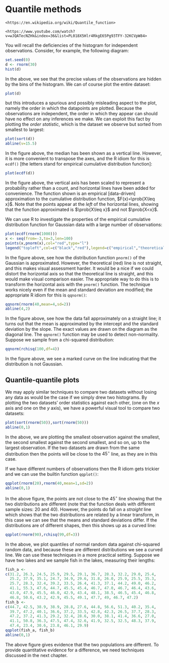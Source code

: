 # Quantile methods {#quantile}

```block2
<https://en.wikipedia.org/wiki/Quantile_function>
```

```block2
<https://www.youtube.com/watch?v=wJQATecNZHk&index=36&list=PL018X5Hlr4RkgE65Pg93TFY-32KCVpW84>
```

You will recall the deficiencies of the histogram for independent
observations.   Consider, for example, the following diagram:


```r
set.seed(0)
d <- rnorm(30)
hist(d)
```

In the above, we see that the precise values of the observations are
hidden by the bins of the histogram.  We can of course plot the entire dataset:

```r
plot(d)
```

but this introduces a spurious and possibly misleading aspect to the
plot, namely the order in which the datapoints are plotted.  Because
the observations are independent, the order in which they appear can
should have no effect on any inferences we make.  We can exploit this
fact by plotting the *order statistic*, which is the dataset we
observe but sorted from smallest to largest:


```r
plot(sort(d))
abline(v=15.5)
```

In the figure above, the median has been shown as a vertical line.
However, it is more convenient to transpose the axes, and the R idiom
for this is ```ecdf()``` [the letters stand for empirical cumulative
distribution function]:


```r
plot(ecdf(d))
```

In the figure above, the vertical axis has been scaled to represent a
probability rather than a count, and horizontal lines have been added
for convenience.  The function shown is an empirical [data-driven]
approximation to the cumulative distribution function,
$F(x)=\prob{X\leq x}$.  Note that the points appear at the *left* of
the horizontal lines, showing that the function approximated is
$\prob{X\leq x}$ and not $\prob{X<x}$.

We can use R to investigate the properties of the empirical cumulative
distribution function for Gaussian data with a large number of
observations:

```r
plot(ecdf(rnorm(1000)))
x <- seq(from=-3,to=3,len=100)
points(x,pnorm(x),col="red",type="l")
legend("topleft",col=c("black","red"),legend=c("empirical","theoretical"))
```

In the figure above, see how the distribution function ```pnorm()```
of the Gaussian is approximated.  However, the theoretical (red) line
is not straight, and this makes visual assessment harder.  It would be
a nice if we could distort the horizontal axis so that the theoretical
line is straight, and this would make visual comparison easier.  The
appropriate way to do this is to transform the horizontal axis with
the ```pnorm()``` function.  The technique works nicely even if the
mean and standard deviation are modified; the appropriate R idiom for
this is ```qqnorm()```:

```r
qqnorm(rnorm(40,mean=4,sd=2))
abline(4,2)
```

In the figure above, see how the data fall approximately on a straight
line; it turns out that the mean is approximated by the intercept and
the standard deviation by the slope.  The exact values are drawn on
the diagram as the diagonal line.  The ```qqnorm()``` function may be
used to detect non-normality.  Suppose we sample from a chi-squared
distribution:

```r
qqnorm(rchisq(100,df=4))
```

In the figure above, we see a marked curve on the line indicating that
the distribution is not Gaussian.

## Quantile-quantile plots

We may apply similar techniques to compare two datasets without losing
any data as would be the case if we simply drew two histograms.  By
plotting the two datasets' order statistics against each other, (one
on the $x$ axis and one on the $y$ axis), we have a powerful visual tool
to compare two datasets:

```r
plot(sort(rnorm(50)),sort(rnorm(50)))
abline(0,1)
```

In the above, we are plotting the smallest observation against the
smallest, the second smallest against the second smallest, and so on,
up to the largest observation.  If the two datasets are drawn from the
same distribution then the points will be close to the $45^\circ$
line, as they are in this case.

If we have different numbers of observations then the R idiom gets trickier and we can use the builtin function ```qqplot()```:

```r
qqplot(rnorm(20),rnorm(40,mean=1,sd=2))
abline(0,1)
```

In the above figure, the points are not close to the $45^\circ$ line
showing that the two distributions are different (note that the
function deals with different sample sizes: 20 and 40).  However, the
points do fall on a *straight* line which shows that the two
distributions are related by a linear transform, in this case we can
see that the means and standard deviations differ.  If the
distributions are of different shapes, then this shows up as a curved
line:


```r
qqplot(rnorm(90),rchisq(99,df=3))
```

In the above, we plot quantiles of normal random data against
chi-squared random data, and because these are different distributions
we see a curved line.  We can use these techniques in a more practical
setting.  Suppose we have two lakes and we sample fish in the lakes,
measuring their lengths:

```r
fish_a <-
c(31.2, 26.3, 24.5, 25.9, 29.5, 29.1, 36.7, 28.3, 32.2, 29.0, 25.4, 
  25.2, 37.9, 35.1, 24.7, 34.9, 29.6, 31.8, 26.0, 25.9, 25.5, 35.3, 
  25.7, 28.3, 32.4, 39.2, 33.5, 26.4, 41.3, 37.1, 44.2, 49.0, 46.2, 
  41.1, 55.3, 47.6, 44.7, 45.5, 45.4, 46.7, 47.0, 46.7, 46.4, 43.6, 
  43.0, 47.9, 45.5, 46.0, 42.9, 43.4, 48.1, 38.5, 46.5, 45.4, 46.8, 
  46.8, 50.6, 43.2, 42.9, 45.5, 49.1, 47.7, 49, 46.7, 47.2)
fish_b <-
c(44.7, 42.5, 38.9, 38.9, 28.8, 27.6, 44.8, 56.6, 51.3, 40.2, 35.4,
  39.7, 47.2, 40.1, 36.6, 37.2, 33.5, 42.8, 42.3, 26.5, 37.7, 28.3,
  47.2, 37.2, 41.3, 29.2, 32.4, 28.6, 30.0, 38.1, 41.4, 36.6, 27.0,
  41.1, 50.8, 36.3, 47.5, 47.4, 32.6, 41.9, 32.5, 32.5, 48.3, 37.9,
  47.4, 23.4, 30.6, 23.8, 46.1, 29.9)
qqplot(fish_a, fish_b)
abline(0,1)
```

The above figure gives evidence that the two populations are
different.  To provide quantitative evidence for a difference, we need
techniques discussed in the next chapter.
